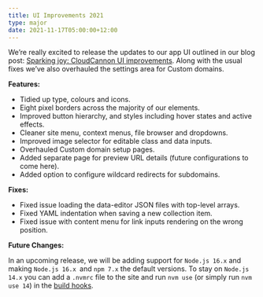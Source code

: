 ```yaml
---
title: UI Improvements 2021
type: major
date: 2021-11-17T05:00:00+12:00
---
```

We’re really excited to release the updates to our app UI outlined in our blog post: [Sparking joy: CloudCannon UI improvements](https://cloudcannon.com/blog/ui-improvements-2021/). Along with the usual fixes we’ve also overhauled the settings area for Custom domains.

**Features:**

* Tidied up type, colours and icons.
* Eight pixel borders across the majority of our elements.
* Improved button hierarchy, and styles including hover states and active effects.
* Cleaner site menu, context menus, file browser and dropdowns.
* Improved image selector for editable class and data inputs.
* Overhauled Custom domain setup pages.
* Added separate page for preview URL details (future configurations to come here).
* Added option to configure wildcard redirects for subdomains.

**Fixes:**

* Fixed issue loading the data-editor JSON files with top-level arrays.
* Fixed YAML indentation when saving a new collection item.
* Fixed issue with content menu for link inputs rendering on the wrong position.

**Future Changes:**

In an upcoming release, we will be adding support for `Node.js 16.x` and making `Node.js 16.x `and `npm 7.x` the default versions. To stay on `Node.js 14.x` you can add a `.nvmrc` file to the site and run `nvm use` (or simply run `nvm use 14`) in the [build hooks](https://github.com/nvm-sh/nvm#usage).


